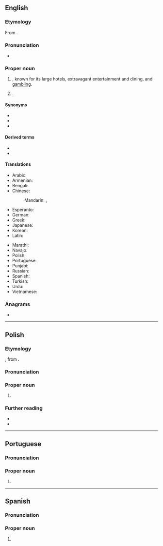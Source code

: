 ==English==
{{wikipedia}}

===Etymology===
From {{bor|en|es|[[las]] [[vega|vegas]]||the fertile meadows}}.

===Pronunciation===
* {{IPA|en|/lɑs ˈveɪɡəs/}}

===Proper noun===
{{en-proper noun|head=Las Vegas}}

# {{place|en|A desert <<city>>, the <<county seat>> of <<co/Clark County>>, <<s/Nevada>>, <<c/USA>>}}, known for its large hotels, extravagant entertainment and dining, and [[gambling]].
# {{place|en|city/county seat|co/San Miguel County|s/New Mexico|c/USA}}.

====Synonyms====
* {{l|en|Vegas}}
* {{l|en|Sin City}}
* {{l|en|The Strip}}

====Derived terms====
* {{l|en|Brisvegas}}
* {{l|en|Las Vegan}}

====Translations====
{{trans-top|city}}
* Arabic: {{t+|ar|لَاس فِيغَاس|f|tr=lās fīḡas}}
* Armenian: {{t+|hy|Լաս Վեգաս}}
* Bengali: {{t+|bn|লাস ভেগাস}}
* Chinese:
*: Mandarin: {{t+|cmn|拉斯維加斯|sc=Hani}}, {{t+|cmn|拉斯维加斯|tr=Lāsīwéijiāsī|sc=Hani}}
* Esperanto: {{t|eo|Lasvegaso}}
* German: {{t+|de|Las Vegas|n}}
* Greek: {{t+|el|Λας Βέγκας|n}}
* Japanese: {{t|ja|ラスベガス|tr=Rasubegasu}}
* Korean: {{t|ko|^라스베이거스}}
* Latin: {{t|la|Campi}}
{{trans-mid}}
* Marathi: {{t|mr|लास व्हेगस|n}}
* Navajo: {{t|nv|Naʼazhǫǫsh Hatsoh}}
* Polish: {{t+|pl|Las Vegas|n}}
* Portuguese: {{t|pt|Las Vegas|f}}
* Punjabi: {{t|pa|لاس ویگَس|m}}
* Russian: {{t+|ru|Лас-Ве́гас|m}}
* Spanish: {{t+|es|Las Vegas|f-p}}
* Turkish: {{t|tr|Las Vegas}}
* Urdu: {{t|ur|لاس ویگس|m|tr=lās vegas}}
* Vietnamese: {{t|vi|Lát Vê-gát}}
{{trans-bottom}}

===Anagrams===
* {{anagrams|en|a=aaeglssv|salvages}}

----

==Polish==
{{wp|lang=pl}}

===Etymology===
{{bor+|pl|en|Las Vegas}}, from {{der|pl|es|[[las]] [[vegas]]}}.

===Pronunciation===
{{pl-p|a=LL-Q809 (pol)-Olaf-Las Vegas.wav}}

===Proper noun===
{{pl-proper noun|n|indecl=yes|head=Las Vegas}}

# {{place|pl|city|s/Nevada|c/United States|t1=Las Vegas}}

===Further reading===
* {{R:pl:WSJP}}
* {{R:pl:PWN}}

----

==Portuguese==

===Pronunciation===
{{pt-IPA|Las Végas}}

===Proper noun===
{{pt-proper noun|f}}

# {{place|pt|city|s/Nevada|c/United States|t1=Las Vegas}}

----

==Spanish==

===Pronunciation===
{{es-IPA}}

===Proper noun===
{{es-proper noun|f|head=[[las|Las]] [[vegas|Vegas]]}}

# {{place|es|city|s/Nevada|c/United States|t1=Las Vegas}}